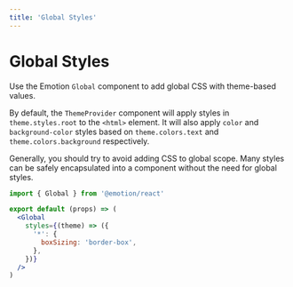 ```yaml
---
title: 'Global Styles'
---
```


# Global Styles

Use the Emotion `Global` component to add global CSS with theme-based values.

By default, the `ThemeProvider` component will apply styles in `theme.styles.root` to the `<html>` element.
It will also apply `color` and `background-color` styles based on `theme.colors.text` and `theme.colors.background` respectively.

<Note>
  Generally, you should try to avoid adding CSS to global scope. Many styles can
  be safely encapsulated into a component without the need for global styles.
</Note>

```jsx
import { Global } from '@emotion/react'

export default (props) => (
  <Global
    styles={(theme) => ({
      '*': {
        boxSizing: 'border-box',
      },
    })}
  />
)
```
